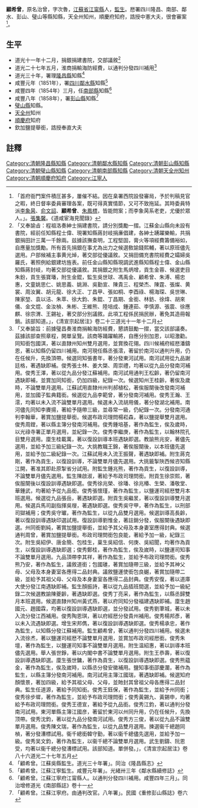 {{明清人物信息框
| 姓名 = 顧希曾
| 原名 = 
| 圖片名稱=  
| 圖片大小 = 220px
| 圖片說明 =  
| 最高職務 = [[四川|四川]][[鄰水縣知縣|鄰水縣知縣]]
| 國家 = 大清
| 爵位 =
| 籍貫 = [[江蘇省|江蘇省]][[江甯縣|江甯縣]]
| 族裔 =  
| 旗籍 =  
| 字號 = 字次魯
| 諡號 = 
| 出生日期 = 
| 出生地點 =
| 逝世日期 =  
| 逝世地點 = 
| 墓葬 = 
| 配偶 = 倪氏（候選府經厯諱繼宗公女，太學生諱 維楨公胞姊，太學生名烺胞姑母，誥封宜人）
| 親屬 = 曾祖顧紀勲（字毓丰，邑庠生誥贈奉直大夫）、祖顧蘭臺（字省香，太學生誥贈奉直大夫，由吳縣遷居江甯）、父顧錞高（字聲甫，候選同知誥授奉直大夫誥封朝議大夫）、子[[顧文基|顧文基]]（原名枚基同治十二年癸酉科順天舉人甲戌進士內閣中書四川截取同知壬午科鄉試同考官）<ref>「父希曾，字次魯，欽加鹽提舉銜，四川候補通判，厯署隆昌、鄰水、南部、彭山、璧山等縣知縣，天全州知州，誥授奉直大夫，妣氏倪，候選府經厯諱繼宗公女，太學生諱維楨公胞姊，太學生名烺胞姑母，誥封宜人」。《清代硃卷集成》[[顧文基|顧文基]]履歷</ref>；<ref>「再從堂曾伯叔祖……希曾，原名治曾，太學生，丙午科薦卷，四川補用知府候補同知直隸州，厯署隆昌、南部、鄰水、彭山、璧山等縣知縣，天全州知州，順慶府知府，誥授中憲大夫」。《清代硃卷集成》[[顧厚煇|顧厚煇]]履歷</ref>
| 出身 = 
*  監生出身
| 經歷 = 
| 著作 =  
*
*
*
}}
'''顧希曾'''{{BD|？年||？年||}}，原名治曾，字次魯，[[江蘇省|江蘇省]][[江甯縣|江甯縣]]人，[[監生|監生]]。厯署四川隆昌、南部、鄰水、彭山、璧山等縣知縣，天全州知州，順慶府知府，誥授中憲大夫，很會審案<ref>「首府衙門案件積圧甚多，屢催不結。因在臬署西院設發審局，予於判稿見官之暇，終日督率委員審理各案，既可得真實情節，又可不致拖延。其時委員特派[[李象昺|李象昺]]、[[俞文詔|俞文詔]]、'''顧希曾'''、[[朱鳳標|朱鳳標]]，皆能問案；而李象昺系老吏，尤優於眾人。」。[[張集馨|張集馨]]。《道咸宦海見聞錄》</ref>。
== 生平 ==
* 道光十一年十二月，捐銀捐建書院，交部議敘<ref>「又奉諭㫖：程祖洛奏紳士捐建書院，請分別獎勵一摺。江蘇金山縣向未設有書院，經前任知縣程士偉、現署知縣蔣封岐捐亷倡建，各紳士踴躍樂輸，共捐銀捐田計三萬一千餘兩。兹據該撫查明，工程堅固，膏火等項經費籌備裕如，自應量加獎勵。所有首先捐銀在事尤為出力之候選敎諭錢熙輔，著以原班儘先選用。户部候補主事黄光焯，著交部從優議敘。又捐田備充書院經費之孀婦吳羅氏，著照例給銀建坊旌表。前任金山縣知縣現調武進縣知縣程士偉、金山縣知縣蔣封岐，均著交部從優議敘。其捐銀之附生馬炳增，貢生金蓉、候選吏目朱鈖，貢生張寶璠，附生金錕，監生吳世球、馮禹金、顧希曾、朱溥、楊忠惠，文童姚思仁、姚思義、姚淵、吳勤宣、陳貴三、程榮杰、陳霆、張燦、黄裳、周汝翼、胡元龍、徐大正、丁昌甲、張如桐、李酉祿、楊海琛、吳世琳、陳家堃、袁以洁、朱萃、徐大鈞、朱錕、丁昌期、金銜、林鈁、徐煒、胡來儀、金文焜、金汝楨、朱彬、王維熊、陸培成、鍾連茹、李慎源、張震、徐應麒、徐宗渭、王錫祉，著交部分別議敘。此項工程係民捐民辦，著免其造冊報銷。該部知道。」，《清宣宗起居注》卷二十三道光十一年十二月</ref>
* 道光二十七年五月，淮商捐輸海防經費，以通判分發四川補用<ref>「又奉諭旨：前據璧昌奏淮商捐輸海防經費，懇請鼓勵一摺，當交該部議奏。茲據該部查照章程，開單呈覽。該商等踊躍輸將，自應分别加恩，以昭激勸。同知銜包國淇，著以直隸州知州雙月選用，並賞換花翎。四川候補府經厯潘鑄恩，著以知縣仍留四川補用。南河現任縣丞張澐，著留於南河以通判升用，仍在任候升，先換頂帶。候選同知張書年，著分發東河試用。南河試用從九品謝廷格，著遇缺即補。俊秀張士林、姜大棨、周崇禮，均著以從九品分發南河補用。俊秀王澤，著以從九品分發江蘇補用。南河試用通判王松齡，著仍留南河遇缺即補，並賞加同知銜，仍加四級，紀錄一次。候選知州王桂齡，著俟及歲時，不論雙單月選用。江蘇試用直隸州州判郝植松，著俟服闋後改發南河補用，並加國子監典籍銜。候選從九品李範曾，著分發南河補用。俊秀王瀚、王澐，均著以未入流不論雙單月選用。候選未入流胡用儀，著分發湖北補用。南河儘先同知李賡揚，著給予隨帶三級，並尋常一級，仍紀錄一次。分發南河通判李翰華，著賞加鹽提舉銜。候選布政司理問楊崧森，著以鹽提舉雙月選用。俊秀周鏜，著以縣主簿分發南河補用。俊秀鍾培基，著作為監生，俟及歲時，以光祿寺署正單月選用，並紀錄一次。俊秀李繼庚，著作為監生，以翰林院孔目雙月選用。廩生桂載萬，著以復設訓導本班遇缺即選。教諭熊兆安，著儘先選用，並給予加三級紀錄一次。大挑教職王錦，著俟服闋後，以本班儘先選用，並給予加二級紀錄一次。江蘇試用未入流王振聲，著遇缺即補。附生蔣克剛，著作為貢生，以復設訓導，不論雙單月儘先選用。大挑籤掣陜西候咨知縣江開，著准其即赴原掣省分試用。附監生鍾兆熊，著作為貢生，以復設訓導，不論雙單月儘先選用。監生陳啟淑，著給予布政司理問銜。附貢生徐崇熙，著俟服闋後以復設訓導遇缺即選。俊秀徐兆榮、徐璠、徐兆椿、生榮、潘敬堂、華鍾武，均著給予從九品銜。俊秀張懷瑾，著作為監生，以鹽運司經厯雙月本班選用。候選從九品張岳，著遇缺即選。附貢生吳繼㫤，著以復設訓導雙月選用。候選兵馬司副指揮吳𤫉，著遇缺即選。俊秀吳守甲，著作為監生，以刑部司獄補用；俊秀吳守瓛，著作為監生，以從九品雙月選用。候選訓導高長齡，著以復設訓導遇缺印選試用。復設訓導劉惟金，著註銷分發，俟服闋後遇缺即選。州同銜劉純，著賞加鹽提舉銜，並給予其父母及本身妻室應得封典。候選通判周曾，著賞加鹽提舉銜。布政司理問銜包良能，著給予加一級，紀錄三次。附生吳紹伊、唐金簡、包桂生，稟生吳紹信、何庚、吳紹聞，均著作為貢生，以復設訓導遇缺即選；俊秀鄭桂，著作為監生，俟及嵗時，以鹽運司知事不論雙單月選用。九品頂帶李其祥，著作為監生，並給予布政司理問銜。俊秀熊乃安，著作為監生，議敘道銜；包國璡，著賞加隨帶三級，並給予其神父母、父母及本身妻室各應得二品封典。議敘鹽運使銜包良樾，著賞加隨帶二級，並給予其祖父母、父母及本身妻室各應得二品封典。俊秀安復，著以道庫大使分發江南遇缺即補。監生顏振詩，著以從九品插班間選，並給予加一級紀錄二次候選教諭陳夔齡，著遇缺即選。俊秀丁亮采，著作為監生，以縣丞歸雙月本班選用。候選直隸州知州黃式燕，著以府同知分發福建遇缺即補。廩生趙國元、趙國霖，均著以復設訓導遇缺即選，並分發試用。俊秀劉茟城，著以未入流分發江西補用。俊秀陶恩琪，著以府經厯分發貴州補用。俊秀楊邦彥，著以未入流遇缺即選。增生宋邦儁，著以復設訓導遇缺即選。俊秀楊承忠，著作為監生，以知縣分發江蘇補用。監生顧希曾，著以通判分發四川補用。候選未入流徐𤇍，著以鹽運司經厯不論雙單月選用，並賞加布政司經厯銜。俊秀朱壇，著作為監生，以鹽運司知事不論雙單月選用。附生温紹惠，著以訓導本班儘先選用。舉人張世錚，著以内閣中書不論雙單月選用。附生王恭壽，著以復設訓導遇缺即選。廩生張世鏞，著作為貢生，以復設訓導遇缺即選。俊秀熊藴金，著作為監生，俟及嵗時，以縣丞分發安徽補用。鹽知事銜邵慶瀾，著作為監生，以縣主簿分發南河補用。南河試用主簿江國瑞，著遇缺即補。候選知府顏懷景，著加四級，給予其祖父母、父母，並貤封其曾祖父母各應得二品封典。監生任道源，著給予同知銜。俊秀王鈺保，著作為監生，並給予州同銜；俊秀徐步墀，著作為監生，並給予布政司理問銜；俊秀黃錫九、黃錫申，均著給予布政司理問銜。俊秀王德宣，著給予從九品銜。俊秀江鈞，著以通判分發南河試用。東河單縣主簿江國彦，著留於東河以州同升用，仍在任候升，先換顶帶。俊秀沈鈞，著以從九品分發南河試用。俊秀方三俊，著以從九品不論雙單月選用。俊秀陳文瑞，著作為監生，以從九品雙月選用。揀選衞千總趙同楨，著分發漕標試用。衞千總銜韓守勤，著以衞千總儘先選用，並給予加一級。俊秀吴文鈞，著作為監生，以衞千總不論雙單月選用。武生劉鑄、阮恩受，均著以衞千總分發漕標試用。該部知道。單併發。」，《清宣宗起居注》卷八十六道光二十七年五月</ref>
* 道光三十年，署理[[隆昌縣|隆昌縣]]知縣<ref>「顧希曾。江蘇吳縣監生。道光三十年署」。同治《隆昌縣志》</ref>
* 咸豐元年（1851年），署[[四川|四川]][[鄰水縣|鄰水縣]]知縣<ref>「顧希曾。江蘇江寧監生。咸豐元年署」。光緒卅三年《鄰水縣續修誌》</ref>
* 咸豐四年（1854年）三月，任[[南部縣|南部縣]]知縣<ref>「顧希曾。江蘇江寧府江甯縣人。以通判分發四川補用。咸豐四年三月」。同治增修道光《南部縣誌》卷十一</ref>
* 咸豐八年（1858年），署[[彭山縣|彭山縣]]知縣<ref>「顧希曾。江蘇江寧府。由通判改官。八年署」。民國《重修彭山縣誌》卷六</ref>
* [[璧山縣|璧山縣]]知縣。
* [[天全州|天全州]]知州
* [[順慶府|順慶府]]知府
* 欽加鹽提舉銜，誥授奉直大夫

==註釋==
{{reflist}}
{{鄰水縣知縣}}
[[Category:清朝隆昌縣知縣|Category:清朝隆昌縣知縣]]
[[Category:清朝鄰水縣知縣|Category:清朝鄰水縣知縣]]
[[Category:清朝彭山縣知縣|Category:清朝彭山縣知縣]]
[[Category:清朝璧山縣知縣|Category:清朝璧山縣知縣]]
[[Category:清朝南部縣知縣|Category:清朝南部縣知縣]]
[[Category:清朝天全州知州|Category:清朝天全州知州]]
[[Category:清朝順慶府知府|Category:清朝順慶府知府]]
[[Category:江寧人|Category:江寧人]]
